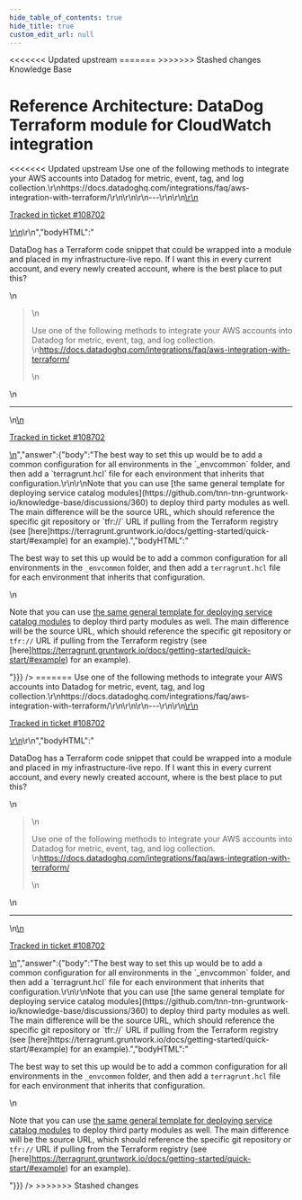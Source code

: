 ```yaml
---
hide_table_of_contents: true
hide_title: true
custom_edit_url: null
---
```



<head>
<<<<<<< Updated upstream
  <link rel="canonical" href="https://github.com/tnn-tnn-gruntwork-io/knowledge-base/discussions/444" />
=======
  <link rel="canonical" href="https://github.com/tnn-tnn-gruntwork-io/knowledge-base/discussions/444" />
>>>>>>> Stashed changes
</head>

<CenterLayout>
<span className="searchCategory">Knowledge Base</span>
<h1>Reference Architecture: DataDog Terraform module for CloudWatch integration</h1>
<<<<<<< Updated upstream
<GitHub discussion={{"id":"D_kwDOF8slf84APsVQ","number":444,"author":{"login":"iangrunt"},"title":"Reference Architecture: DataDog Terraform module for CloudWatch integration","body":"\r\nDataDog has a Terraform code snippet that could be wrapped into a module and placed in my infrastructure-live repo. If I want this in every current account, and every newly created account, where is the best place to put this?\r\n\r\n> Use one of the following methods to integrate your AWS accounts into Datadog for metric, event, tag, and log collection.\r\nhttps://docs.datadoghq.com/integrations/faq/aws-integration-with-terraform/\r\n\r\n\r\n---\r\n\r\n<ins datetime=\"2022-06-01T19:15:13Z\">\r\n  <p><a href=\"https://support.gruntwork.io/hc/requests/108702\">Tracked in ticket #108702</a></p>\r\n</ins>\r\n","bodyHTML":"<p dir=\"auto\">DataDog has a Terraform code snippet that could be wrapped into a module and placed in my infrastructure-live repo. If I want this in every current account, and every newly created account, where is the best place to put this?</p>\n<blockquote>\n<p dir=\"auto\">Use one of the following methods to integrate your AWS accounts into Datadog for metric, event, tag, and log collection.<br>\n<a href=\"https://docs.datadoghq.com/integrations/faq/aws-integration-with-terraform/\" rel=\"nofollow\">https://docs.datadoghq.com/integrations/faq/aws-integration-with-terraform/</a></p>\n</blockquote>\n<hr>\n<ins datetime=\"2022-06-01T19:15:13Z\">\n  <p dir=\"auto\"><a href=\"https://support.gruntwork.io/hc/requests/108702\" rel=\"nofollow\">Tracked in ticket #108702</a></p>\n</ins>","answer":{"body":"The best way to set this up would be to add a common configuration for all environments in the `_envcommon` folder, and then add a `terragrunt.hcl` file for each environment that inherits that configuration.\r\n\r\nNote that you can use [the same general template for deploying service catalog modules](https://github.com/tnn-tnn-gruntwork-io/knowledge-base/discussions/360) to deploy third party modules as well. The main difference will be the source URL, which should reference the specific git repository or `tfr://` URL if pulling from the Terraform registry (see [here]https://terragrunt.gruntwork.io/docs/getting-started/quick-start/#example) for an example).","bodyHTML":"<p dir=\"auto\">The best way to set this up would be to add a common configuration for all environments in the <code class=\"notranslate\">_envcommon</code> folder, and then add a <code class=\"notranslate\">terragrunt.hcl</code> file for each environment that inherits that configuration.</p>\n<p dir=\"auto\">Note that you can use <a href=\"https://github.com/tnn-tnn-gruntwork-io/knowledge-base/discussions/360\" data-hovercard-type=\"discussion\" data-hovercard-url=\"/tnn-tnn-gruntwork-io/knowledge-base/discussions/360/hovercard\">the same general template for deploying service catalog modules</a> to deploy third party modules as well. The main difference will be the source URL, which should reference the specific git repository or <code class=\"notranslate\">tfr://</code> URL if pulling from the Terraform registry (see [here]<a href=\"https://terragrunt.gruntwork.io/docs/getting-started/quick-start/#example\" rel=\"nofollow\">https://terragrunt.gruntwork.io/docs/getting-started/quick-start/#example</a>) for an example).</p>"}}} />
=======
<GitHub discussion={{"id":"D_kwDOF8slf84APsVQ","number":444,"author":{"login":"iangrunt"},"title":"Reference Architecture: DataDog Terraform module for CloudWatch integration","body":"\r\nDataDog has a Terraform code snippet that could be wrapped into a module and placed in my infrastructure-live repo. If I want this in every current account, and every newly created account, where is the best place to put this?\r\n\r\n> Use one of the following methods to integrate your AWS accounts into Datadog for metric, event, tag, and log collection.\r\nhttps://docs.datadoghq.com/integrations/faq/aws-integration-with-terraform/\r\n\r\n\r\n---\r\n\r\n<ins datetime=\"2022-06-01T19:15:13Z\">\r\n  <p><a href=\"https://support.gruntwork.io/hc/requests/108702\">Tracked in ticket #108702</a></p>\r\n</ins>\r\n","bodyHTML":"<p dir=\"auto\">DataDog has a Terraform code snippet that could be wrapped into a module and placed in my infrastructure-live repo. If I want this in every current account, and every newly created account, where is the best place to put this?</p>\n<blockquote>\n<p dir=\"auto\">Use one of the following methods to integrate your AWS accounts into Datadog for metric, event, tag, and log collection.<br>\n<a href=\"https://docs.datadoghq.com/integrations/faq/aws-integration-with-terraform/\" rel=\"nofollow\">https://docs.datadoghq.com/integrations/faq/aws-integration-with-terraform/</a></p>\n</blockquote>\n<hr>\n<ins datetime=\"2022-06-01T19:15:13Z\">\n  <p dir=\"auto\"><a href=\"https://support.gruntwork.io/hc/requests/108702\" rel=\"nofollow\">Tracked in ticket #108702</a></p>\n</ins>","answer":{"body":"The best way to set this up would be to add a common configuration for all environments in the `_envcommon` folder, and then add a `terragrunt.hcl` file for each environment that inherits that configuration.\r\n\r\nNote that you can use [the same general template for deploying service catalog modules](https://github.com/tnn-tnn-gruntwork-io/knowledge-base/discussions/360) to deploy third party modules as well. The main difference will be the source URL, which should reference the specific git repository or `tfr://` URL if pulling from the Terraform registry (see [here]https://terragrunt.gruntwork.io/docs/getting-started/quick-start/#example) for an example).","bodyHTML":"<p dir=\"auto\">The best way to set this up would be to add a common configuration for all environments in the <code class=\"notranslate\">_envcommon</code> folder, and then add a <code class=\"notranslate\">terragrunt.hcl</code> file for each environment that inherits that configuration.</p>\n<p dir=\"auto\">Note that you can use <a href=\"https://github.com/tnn-tnn-gruntwork-io/knowledge-base/discussions/360\" data-hovercard-type=\"discussion\" data-hovercard-url=\"/tnn-tnn-gruntwork-io/knowledge-base/discussions/360/hovercard\">the same general template for deploying service catalog modules</a> to deploy third party modules as well. The main difference will be the source URL, which should reference the specific git repository or <code class=\"notranslate\">tfr://</code> URL if pulling from the Terraform registry (see [here]<a href=\"https://terragrunt.gruntwork.io/docs/getting-started/quick-start/#example\" rel=\"nofollow\">https://terragrunt.gruntwork.io/docs/getting-started/quick-start/#example</a>) for an example).</p>"}}} />
>>>>>>> Stashed changes

</CenterLayout>
  

<!-- ##DOCS-SOURCER-START
{
  "sourcePlugin": "github-discussions",
  "hash": "01dbfff19d818a88ec6240d96a7d284b"
}
##DOCS-SOURCER-END -->
